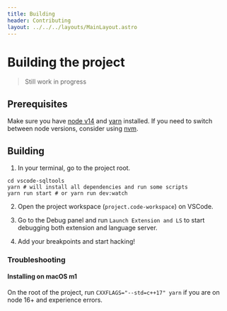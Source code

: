 ```yaml
---
title: Building
header: Contributing
layout: ../../../layouts/MainLayout.astro
---
```


# Building the project

> Still work in progress

## Prerequisites

Make sure you have [node v14](https://nodejs.org/) and [yarn](https://yarnpkg.com/) installed. If you need to switch between node versions, consider using [nvm](https://github.com/nvm-sh/nvm).

## Building

1. In your terminal, go to the project root.

```shell
cd vscode-sqltools
yarn # will install all dependencies and run some scripts
yarn run start # or yarn run dev:watch
```

2. Open the project workspace (`project.code-workspace`) on VSCode.

3. Go to the Debug panel and run `Launch Extension and LS` to start debugging both extension and language server.

4. Add your breakpoints and start hacking!

### Troubleshooting

#### Installing on macOS m1

On the root of the project, run `CXXFLAGS="--std=c++17" yarn` if you are on node 16+ and experience errors.
